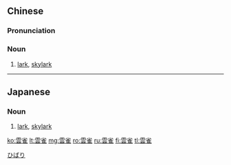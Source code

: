 {{also|云雀}}
==Chinese==
{{zh-forms|s=云雀}}

===Pronunciation===
{{zh-pron
|m=yúnquè
|c=wan4 zoek3
|cat=n
}}

===Noun===
{{zh-noun}}

# [[lark]], [[skylark]]

{{zh-cat|Birds}}

----

==Japanese==
{{ja-kanjitab|yomi=irr|sort=ひばり}}

===Noun===
{{ja-noun|ひばり|ヒバリ}}

# [[lark]], [[skylark]]

[[Category:ja:Birds|ひばり]]

[[ko:雲雀]]
[[lt:雲雀]]
[[mg:雲雀]]
[[ro:雲雀]]
[[ru:雲雀]]
[[fi:雲雀]]
[[tl:雲雀]]